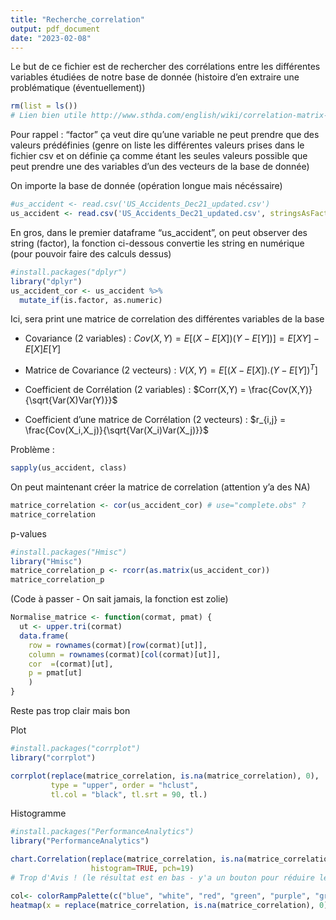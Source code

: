 ```yaml
---
title: "Recherche_correlation"
output: pdf_document
date: "2023-02-08"
---
```


Le but de ce fichier est de rechercher des corrélations entre les différentes variables étudiées de notre base de donnée (histoire d'en extraire une problématique (éventuellement))

```r
rm(list = ls())
# Lien bien utile http://www.sthda.com/english/wiki/correlation-matrix-a-quick-start-guide-to-analyze-format-and-visualize-a-correlation-matrix-using-r-software#compute-correlation-matrix
```

Pour rappel : 
"factor" ça veut dire qu'une variable ne peut prendre que des valeurs prédéfinies (genre on liste les différentes valeurs prises dans le fichier csv et on définie ça comme étant les seules valeurs possible que peut prendre une des variables d'un des vecteurs de la base de donnée)

On importe la base de donnée (opération longue mais nécéssaire)
```r
#us_accident <- read.csv('US_Accidents_Dec21_updated.csv')
us_accident <- read.csv('US_Accidents_Dec21_updated.csv', stringsAsFactors = TRUE, skipNul = TRUE, na.strings=c(''))
```

En gros, dans le premier dataframe "us_accident", on peut observer des string (factor), 
la fonction ci-dessous convertie les string en numérique (pour pouvoir faire des calculs dessus) 

```r
#install.packages("dplyr")
library("dplyr")
us_accident_cor <- us_accident %>% 
  mutate_if(is.factor, as.numeric)
```

Ici, sera print une matrice de correlation des différentes variables de la base 

- Covariance (2 variables) : $Cov(X,Y) = E[(X - E[X])(Y-E[Y])] = E[XY] - E[X]E[Y]$
- Matrice de Covariance (2 vecteurs) : $V(X,Y) = E[(X - E[X]).(Y-E[Y])^T]$

- Coefficient de Corrélation (2 variables) : $Corr(X,Y) = \frac{Cov(X,Y)}{\sqrt{Var(X)Var(Y)}}$
- Coefficient d'une matrice de Corrélation (2 vecteurs) : $r_{i,j} = \frac{Cov(X_i,X_j)}{\sqrt{Var(X_i)Var(X_j)}}$

Problème : 

```r
sapply(us_accident, class)
```

On peut maintenant créer la matrice de correlation (attention y'a des NA)
```r
matrice_correlation <- cor(us_accident_cor) # use="complete.obs" ?
matrice_correlation
```


p-values
```r
#install.packages("Hmisc")
library("Hmisc")
matrice_correlation_p <- rcorr(as.matrix(us_accident_cor))
matrice_correlation_p
```
(Code à passer - On sait jamais, la fonction est zolie)
```r
Normalise_matrice <- function(cormat, pmat) {
  ut <- upper.tri(cormat)
  data.frame(
    row = rownames(cormat)[row(cormat)[ut]],
    column = rownames(cormat)[col(cormat)[ut]],
    cor  =(cormat)[ut],
    p = pmat[ut]
    )
}
```


Reste pas trop clair mais bon

Plot
```r
#install.packages("corrplot")
library("corrplot")

corrplot(replace(matrice_correlation, is.na(matrice_correlation), 0), 
         type = "upper", order = "hclust", 
         tl.col = "black", tl.srt = 90, tl.)
```

Histogramme
```r
#install.packages("PerformanceAnalytics")
library("PerformanceAnalytics")

chart.Correlation(replace(matrice_correlation, is.na(matrice_correlation), 0),
                  histogram=TRUE, pch=19)
# Trop d'Avis ! (le résultat est en bas - y'a un bouton pour réduire le résultat juste en dessous de la cellule)
```




```r
col<- colorRampPalette(c("blue", "white", "red", "green", "purple", "gray", "pink"))(20)
heatmap(x = replace(matrice_correlation, is.na(matrice_correlation), 0), col = col, symm = TRUE)
```

